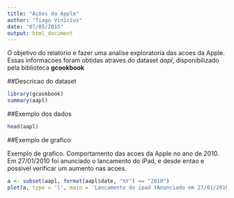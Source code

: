 ```yaml
---
title: "Ações da Apple"
author: "Tiago Vinícius"
date: "07/05/2015"
output: html_document
---
```


O objetivo do relatorio e fazer uma analise exploratoria das acoes da Apple. Essas informacoes foram obtidas atraves do dataset *aapl*, disponibilizado pela biblioteca **gcookbook**

##Descricao do dataset
```r
library(gcookbook)
summary(aapl)
```

##Exemplo dos dados

```r
head(aapl)
```


##Exemplo de grafico

Exemplo de grafico. Comportamento das acoes da Apple no ano de 2010. Em 27/01/2010 foi anunciado o lancamento do iPad, e desde entao e possivel verificar um aumento nas acoes.

```r
a <- subset(aapl, format(aapl$date, "%Y") == "2010")
plot(a, type = 'l', main = 'Lancamento do ipad (Anunciado em 27/01/2010)', xlab = 'Meses do ano 2010', ylab = 'Preco das acoes')
```

